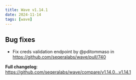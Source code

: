 ```yaml
---
title: Wave v1.14.1
date: 2024-11-14
tags: [wave]
---
```


## Bug fixes

* Fix creds validation endpoint by @pditommaso in https://github.com/seqeralabs/wave/pull/740

**Full changelog**: https://github.com/seqeralabs/wave/compare/v1.14.0...v1.14.1
